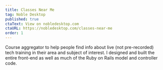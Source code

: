 ```yaml
---
title: Classes Near Me
tag: Noble Desktop
published: true
ctaText: View on nobledesktop.com
ctaURL: https://nobledesktop.com/classes-near-me
order: 1
---
```


Course aggregator to help people find info about live (not pre-recorded) tech training in their area and subject of interest. I designed and built the entire front-end as well as much of the Ruby on Rails model and controller code.